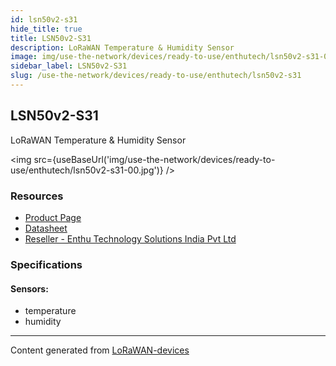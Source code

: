 ```yaml
---
id: lsn50v2-s31
hide_title: true
title: LSN50v2-S31
description: LoRaWAN Temperature & Humidity Sensor
image: img/use-the-network/devices/ready-to-use/enthutech/lsn50v2-s31-00.jpg
sidebar_label: LSN50v2-S31
slug: /use-the-network/devices/ready-to-use/enthutech/lsn50v2-s31
---
```



## LSN50v2-S31

LoRaWAN Temperature & Humidity Sensor

<img src={useBaseUrl('img/use-the-network/devices/ready-to-use/enthutech/lsn50v2-s31-00.jpg')} />

### Resources

- [Product Page](http://www.dragino.com/products/lora-lorawan-end-node/item/169-lsn50v2-s31.html)
- [Datasheet](http://www.dragino.com/downloads/index.php?dir=LoRa_End_Node/LSN50v2-S31/)
- [Reseller - Enthu Technology Solutions India Pvt Ltd](https://www.enthutech.in/zh_HK/shop/category/lora-devices-2)

### Specifications

#### Sensors:

- temperature
- humidity

---

Content generated from [LoRaWAN-devices](https://github.com/TheThingsNetwork/lorawan-devices)
